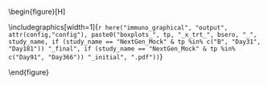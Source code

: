 \begin{figure}[H]
\center

\includegraphics[width=1\textwidth]{`r here("immuno_graphical", "output", attr(config,"config"), paste0("boxplots_", tp, "_x_trt_", bsero, "_", study_name, if (study_name == "NextGen_Mock" & tp %in% c("B", "Day31", "Day181")) "_final", if (study_name == "NextGen_Mock" & tp %in% c("Day91", "Day366")) "_initial", ".pdf"))`}

\caption{`r paste0("Boxplots of ", tpLabel, " Ab markers: ", bseroLabel, " x randomization arm", gender_lb, ". ", ifelse(grepl("Delta", tp), "", neut.marker.captions), immuno_postfix_label)`}

\end{figure}

\hphantom{Random text to appease the latex god}
